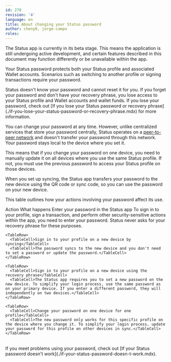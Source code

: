 ```yaml
---
id: 278
revision: '4'
language: en
title: About changing your Status password
author: cheny0, jorge-campo
roles:
---
```


<Admonition type="beta" status="Status app is currently in beta stage">
  The Status app is currently in its beta stage. This means the application is still undergoing active development, and certain features described in this document may function differently or be unavailable within the app.
</Admonition>

Your Status password protects both your Status profile and associated Wallet accounts. Scenarios such as switching to another profile or signing transactions require your password.

<Admonition type="caution">
  Status doesn't know your password and cannot reset it for you. If you forget your password and don't have your recovery phrase, you lose access to your Status profile and Wallet accounts and wallet funds. If you lose your password, check out [If you lose your Status password or recovery phrase](./if-you-lose-your-status-password-or-recovery-phrase.mdx) for more information.
</Admonition>

You can change your password at any time. However, unlike centralized services that store your password centrally, Status operates on a [peer-to-peer network](../messaging/about-status-messages.mdx#understand-peer-to-peer-messaging) and doesn't transfer your password through this network. Your password stays local to the device where you set it.

This means that if you change your password on one device, you need to manually update it on all devices where you use the same Status profile. If not, you must use the previous password to access your Status profile on those devices.

<Admonition type="info">
  When you set up syncing, the Status app transfers your password to the new device using the QR code or sync code, so you can use the password on your new device.
</Admonition>

This table outlines how your actions involving your password affect its use.

<Table>
  <TableHead>
    <TableHeader>Action</TableHeader>
    <TableHeader>What happens</TableHeader>
  </TableHead>

  <TableContent>
    <TableRow>
      <TableCell>Enter your password in the Status app</TableCell>
      <TableCell>To sign in to your profile, sign a transaction, and perform other security-sensitive actions within the app, you need to enter your password. Status never asks for your recovery phrase for these purposes.</TableCell>
    </TableRow>

    <TableRow>
      <TableCell>Sign in to your profile on a new device by syncing</TableCell>
      <TableCell>The password syncs to the new device and you don't need to set a password or update the password.</TableCell>
    </TableRow>

    <TableRow>
      <TableCell>Sign in to your profile on a new device using the recovery phrase</TableCell>
      <TableCell>The Status app requires you to set a new password on the new device. To simplify your login process, use the same password as on your primary device. If you enter a different password, they will independently on two devices.</TableCell>
    </TableRow>

    <TableRow>
      <TableCell>Change your password on one device for one profile</TableCell>
      <TableCell>The new password only works for this specific profile on the device where you change it. To simplify your login process, update your password for this profile on other devices in sync.</TableCell>
    </TableRow>
  </TableContent>
</Table>

<Admonition type="tip">
  If you meet problems using your password, check out [If your Status password doesn't work](./if-your-status-password-doesn-t-work.mdx).
</Admonition>
